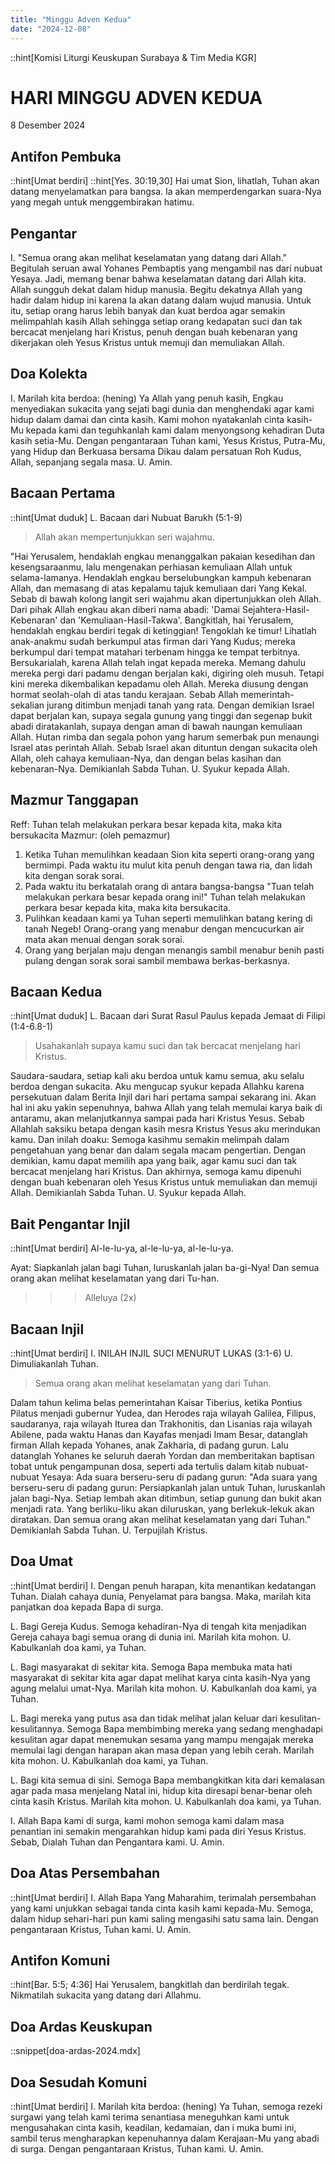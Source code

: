 ```yaml
---
title: "Minggu Adven Kedua"
date: "2024-12-08"
---
```


::hint[Komisi Liturgi Keuskupan Surabaya & Tim Media KGR]
# HARI MINGGU ADVEN KEDUA
8 Desember 2024

## Antifon Pembuka
::hint[Umat berdiri] 
::hint[Yes. 30:19,30]
Hai umat Sion, lihatlah, Tuhan akan datang menyelamatkan para bangsa. Ia akan memperdengarkan suara-Nya yang megah untuk menggembirakan hatimu.

## Pengantar
I. "Semua orang akan melihat keselamatan yang datang dari Allah." Begitulah seruan awal Yohanes Pembaptis yang mengambil nas dari nubuat Yesaya. Jadi, memang benar bahwa keselamatan datang dari Allah kita. Allah sungguh dekat dalam hidup manusia. Begitu dekatnya Allah yang hadir dalam hidup ini karena la akan datang dalam wujud manusia. Untuk itu, setiap orang harus lebih banyak dan kuat berdoa agar semakin melimpahlah kasih Allah sehingga setiap orang kedapatan suci dan tak bercacat menjelang hari Kristus, penuh dengan buah kebenaran yang dikerjakan oleh Yesus Kristus untuk memuji dan memuliakan Allah.

## Doa Kolekta
I. Marilah kita berdoa: (hening)
Ya Allah yang penuh kasih, Engkau menyediakan sukacita yang sejati bagi dunia dan menghendaki agar kami hidup dalam damai dan cinta kasih. Kami mohon nyatakanlah cinta kasih-Mu kepada kami dan teguhkanlah kami dalam menyongsong kehadiran Duta kasih setia-Mu. Dengan pengantaraan Tuhan kami, Yesus Kristus, Putra-Mu, yang Hidup dan Berkuasa bersama Dikau dalam persatuan Roh Kudus, Allah, sepanjang segala masa.
U. Amin.

## Bacaan Pertama
::hint[Umat duduk]
L. Bacaan dari Nubuat Barukh (5:1-9)
> Allah akan mempertunjukkan seri wajahmu.

"Hai Yerusalem, hendaklah engkau menanggalkan pakaian kesedihan dan kesengsaraanmu, lalu mengenakan perhiasan kemuliaan Allah untuk selama-lamanya. Hendaklah engkau berselubungkan kampuh kebenaran Allah, dan memasang di atas kepalamu tajuk kemuliaan dari Yang Kekal. Sebab di bawah kolong langit seri wajahmu akan dipertunjukkan oleh Allah. Dari pihak Allah engkau akan diberi nama abadi: 'Damai Sejahtera-Hasil-Kebenaran' dan 'Kemuliaan-Hasil-Takwa'. Bangkitlah, hai Yerusalem, hendaklah engkau berdiri tegak di ketinggian! Tengoklah ke timur! Lihatlah anak-anakmu sudah berkumpul atas firman dari Yang Kudus; mereka berkumpul dari tempat matahari terbenam hingga ke tempat terbitnya. Bersukarialah, karena Allah telah ingat kepada mereka. Memang dahulu mereka pergi dari padamu dengan berjalan kaki, digiring oleh musuh. Tetapi kini mereka dikembalikan kepadamu oleh Allah. Mereka diusung dengan hormat seolah-olah di atas tandu kerajaan. Sebab Allah memerintah-sekalian jurang ditimbun menjadi tanah yang rata. Dengan demikian Israel dapat berjalan kan, supaya segala gunung yang tinggi dan segenap bukit abadi diratakanlah, supaya dengan aman di bawah naungan kemuliaan Allah. Hutan rimba dan segala pohon yang harum semerbak pun menaungi Israel atas perintah Allah. Sebab Israel akan dituntun dengan sukacita oleh Allah, oleh cahaya kemuliaan-Nya, dan dengan belas kasihan dan kebenaran-Nya.
Demikianlah Sabda Tuhan.
U. Syukur kepada Allah.

## Mazmur Tanggapan
Reff: Tuhan telah melakukan perkara besar kepada kita, maka kita bersukacita
Mazmur: (oleh pemazmur)
1. Ketika Tuhan memulihkan keadaan Sion kita seperti orang-orang yang bermimpi. Pada waktu itu mulut kita penuh dengan tawa ria, dan lidah kita dengan sorak sorai.
2. Pada waktu itu berkatalah orang di antara bangsa-bangsa "Tuan telah melakukan perkara besar kepada orang ini!" Tuhan telah melakukan perkara besar kepada kita, maka kita bersukacita.
3. Pulihkan keadaan kami ya Tuhan seperti memulihkan batang kering di tanah Negeb! Orang-orang yang menabur dengan mencucurkan air mata akan menuai dengan sorak sorai.
4. Orang yang berjalan maju dengan menangis sambil menabur benih pasti pulang dengan sorak sorai sambil membawa berkas-berkasnya.

## Bacaan Kedua
::hint[Umat duduk]
L. Bacaan dari Surat Rasul Paulus kepada Jemaat di Filipi (1:4-6.8-1)
> Usahakanlah supaya kamu suci dan tak bercacat menjelang hari Kristus. 

Saudara-saudara, setiap kali aku berdoa untuk kamu semua, aku selalu berdoa dengan sukacita. Aku mengucap syukur kepada Allahku karena persekutuan dalam Berita Injil dari hari pertama sampai sekarang ini. Akan hal ini aku yakin sepenuhnya, bahwa Allah yang telah memulai karya baik di antaramu, akan melanjutkannya sampai pada hari Kristus Yesus. Sebab Allahlah saksiku betapa dengan kasih mesra Kristus Yesus aku merindukan kamu. Dan inilah doaku: Semoga kasihmu semakin melimpah dalam pengetahuan yang benar dan dalam segala macam pengertian. Dengan demikian, kamu dapat memilih apa yang baik, agar kamu suci dan tak bercacat menjelang hari Kristus. Dan akhirnya, semoga kamu dipenuhi dengan buah kebenaran oleh Yesus Kristus untuk memuliakan dan memuji Allah.
Demikianlah Sabda Tuhan.
U. Syukur kepada Allah.

## Bait Pengantar Injil
::hint[Umat berdiri]
Al-le-lu-ya, al-le-lu-ya, al-le-lu-ya.

Ayat:
Siapkanlah jalan bagi Tuhan, luruskanlah jalan ba-gi-Nya! Dan semua orang akan melihat keselamatan yang dari Tu-han.
>>> Alleluya (2x)

## Bacaan Injil
::hint[Umat berdiri]
I. INILAH INJIL SUCI MENURUT LUKAS (3:1-6)
U. Dimuliakanlah Tuhan.
> Semua orang akan melihat keselamatan yang dari Tuhan.

Dalam tahun kelima belas pemerintahan Kaisar Tiberius, ketika Pontius Pilatus menjadi gubernur Yudea, dan Herodes raja wilayah Galilea, Filipus, saudaranya, raja wilayah Iturea dan Trakhonitis, dan Lisanias raja wilayah Abilene, pada waktu Hanas dan Kayafas menjadi Imam Besar, datanglah firman Allah kepada Yohanes, anak Zakharia, di padang gurun. Lalu datanglah Yohanes ke seluruh daerah Yordan dan memberitakan baptisan tobat untuk pengampunan dosa, seperti ada tertulis dalam kitab nubuat-nubuat Yesaya: Ada suara berseru-seru di padang gurun: "Ada suara yang berseru-seru di padang gurun: Persiapkanlah jalan untuk Tuhan, luruskanlah jalan bagi-Nya. Setiap lembah akan ditimbun, setiap gunung dan bukit akan menjadi rata. Yang berliku-liku akan diluruskan, yang berlekuk-lekuk akan diratakan. Dan semua orang akan melihat keselamatan yang dari Tuhan."
Demikianlah Sabda Tuhan.
U. Terpujilah Kristus.

## Doa Umat
::hint[Umat berdiri]
I. Dengan penuh harapan, kita menantikan kedatangan Tuhan. Dialah cahaya dunia, Penyelamat para bangsa. Maka, marilah kita panjatkan doa kepada Bapa di surga.

L. Bagi Gereja Kudus. Semoga kehadiran-Nya di tengah kita menjadikan Gereja
cahaya bagi semua orang di dunia ini. Marilah kita mohon.
U. Kabulkanlah doa kami, ya Tuhan.

L. Bagi masyarakat di sekitar kita. Semoga Bapa membuka mata hati masyarakat di sekitar kita agar dapat melihat karya cinta kasih-Nya yang agung melalui umat-Nya. Marilah kita mohon.
U. Kabulkanlah doa kami, ya Tuhan.

L. Bagi mereka yang putus asa dan tidak melihat jalan keluar dari kesulitan-kesulitannya. Semoga Bapa membimbing mereka yang sedang menghadapi kesulitan agar dapat menemukan sesama yang mampu mengajak mereka memulai lagi dengan harapan akan masa depan yang lebih cerah. Marilah kita mohon.
U. Kabulkanlah doa kami, ya Tuhan.

L. Bagi kita semua di sini. Semoga Bapa membangkitkan kita dari kemalasan agar pada masa menjelang Natal ini, hidup kita diresapi benar-benar oleh cinta kasih Kristus. Marilah kita mohon.
U. Kabulkanlah doa kami, ya Tuhan.

I. Allah Bapa kami di surga, kami mohon semoga kami dalam masa penantian ini semakin mengarahkan hidup kami pada diri Yesus Kristus. Sebab, Dialah Tuhan dan Pengantara kami.
U. Amin.

## Doa Atas Persembahan
::hint[Umat berdiri]
I. Allah Bapa Yang Maharahim, terimalah persembahan yang kami unjukkan sebagai tanda cinta kasih kami kepada-Mu. Semoga, dalam hidup sehari-hari pun kami saling mengasihi satu sama lain. Dengan pengantaraan Kristus, Tuhan kami.
U. Amin.

## Antifon Komuni
::hint[Bar. 5:5; 4:36]
Hai Yerusalem, bangkitlah dan berdirilah tegak. Nikmatilah sukacita yang datang dari Allahmu.

## Doa Ardas Keuskupan
::snippet[doa-ardas-2024.mdx]

## Doa Sesudah Komuni
::hint[Umat berdiri]
I. Marilah kita berdoa: (hening)
Ya Tuhan, semoga rezeki surgawi yang telah kami terima senantiasa meneguhkan kami untuk mengusahakan cinta kasih, keadilan, kedamaian, dan i muka bumi ini, sambil terus mengharapkan kepenuhannya dalam Kerajaan-Mu yang abadi di surga. Dengan pengantaraan Kristus, Tuhan kami.
U. Amin.